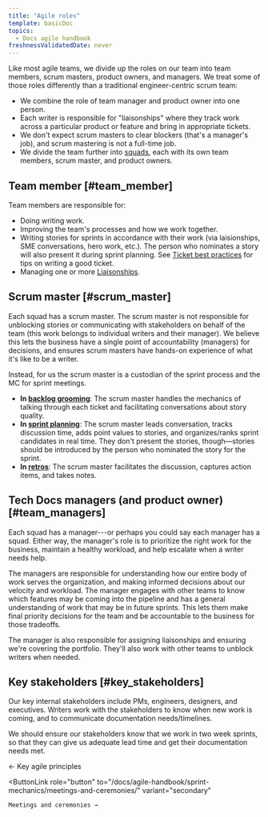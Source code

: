 ```yaml
---
title: "Agile roles"
template: basicDoc
topics:
  - Docs agile handbook
freshnessValidatedDate: never
---
```


Like most agile teams, we divide up the roles on our team into team members, scrum masters, product owners, and managers. We treat some of those roles differently than a traditional engineer-centric scrum team:

* We combine the role of team manager and product owner into one person.
* Each writer is responsible for "liaisonships" where they track work across a particular product or feature and bring in appropriate tickets.
* We don't expect scrum masters to clear blockers (that's a manager's job), and scrum mastering is not a full-time job.
* We divide the team further into [squads](/docs/agile-handbook/key-concepts/agile-sprints-profusion-of-terms/#teams-and-squads), each with its own team members, scrum master, and product owners.

## Team member [#team_member]

Team members are responsible for:

* Doing writing work.
* Improving the team's processes and how we work together.
* Writing stories for sprints in accordance with their work (via laisionships, SME conversations, hero work, etc.). The person who nominates a story will also present it during sprint planning. See [Ticket best practices](/docs/agile-handbook/appendices/ticket-best-practices/) for tips on writing a good ticket.
* Managing one or more [Liaisonships](/docs/agile-handbook/sprint-mechanics/liaisonships/).

## Scrum master [#scrum_master]

Each squad has a scrum master. The scrum master is not responsible for unblocking stories or communicating with stakeholders on behalf of the team (this work belongs to individual writers and their manager). We believe this lets the business have a single point of accountability (managers) for decisions, and ensures scrum masters have hands-on experience of what it's like to be a writer.

Instead, for us the scrum master is a custodian of the sprint process and the MC for sprint meetings.

* **In [backlog grooming](/docs/agile-handbook/sprint-mechanics/meetings-and-ceremonies/#backlog_grooming)**: The scrum master handles the mechanics of talking through each ticket and facilitating conversations about story quality.
* **In [sprint planning](/docs/agile-handbook/sprint-mechanics/meetings-and-ceremonies/#sprint_planning)**: The scrum master leads conversation, tracks discussion time, adds point values to stories, and organizes/ranks sprint candidates in real time. They don't present the stories, though—stories should be introduced by the person who nominated the story for the sprint.
* **In [retros](/docs/agile-handbook/sprint-mechanics/meetings-and-ceremonies/#retro)**: The scrum master facilitates the discussion, captures action items, and takes notes.

## Tech Docs managers (and product owner) [#team_managers]

Each squad has a manager---or perhaps you could say each manager has a squad. Either way, the manager's role is to prioritize the right work for the business, maintain a healthy workload, and help escalate when a writer needs help.

The managers are responsible for understanding how our entire body of work serves the organization, and making informed decisions about our velocity and workload. The manager engages with other teams to know which features may be coming into the pipeline and has a general understanding of work that may be in future sprints. This lets them make final priority decisions for the team and be accountable to the business for those tradeoffs.

The manager is also responsible for assigning liaisonships and ensuring we're covering the portfolio. They'll also work with other teams to unblock writers when needed.

## Key stakeholders [#key_stakeholders]

Our key internal stakeholders include PMs, engineers, designers, and executives. Writers work with the stakeholders to know when new work is coming, and to communicate documentation needs/timelines.

We should ensure our stakeholders know that we work in two week sprints, so that they can give us adequate lead time and get their documentation needs met.

<ButtonGroup>
  <ButtonLink
    role="button"
    to="/docs/agile-handbook/key-concepts/key-agile-principles/"
    variant="secondary"
  >
    ← Key agile principles
  </ButtonLink>

  <ButtonLink
    role="button"
    to="/docs/agile-handbook/sprint-mechanics/meetings-and-ceremonies/"
    variant="secondary"
  >
    Meetings and ceremonies →
  </ButtonLink>
</ButtonGroup>
